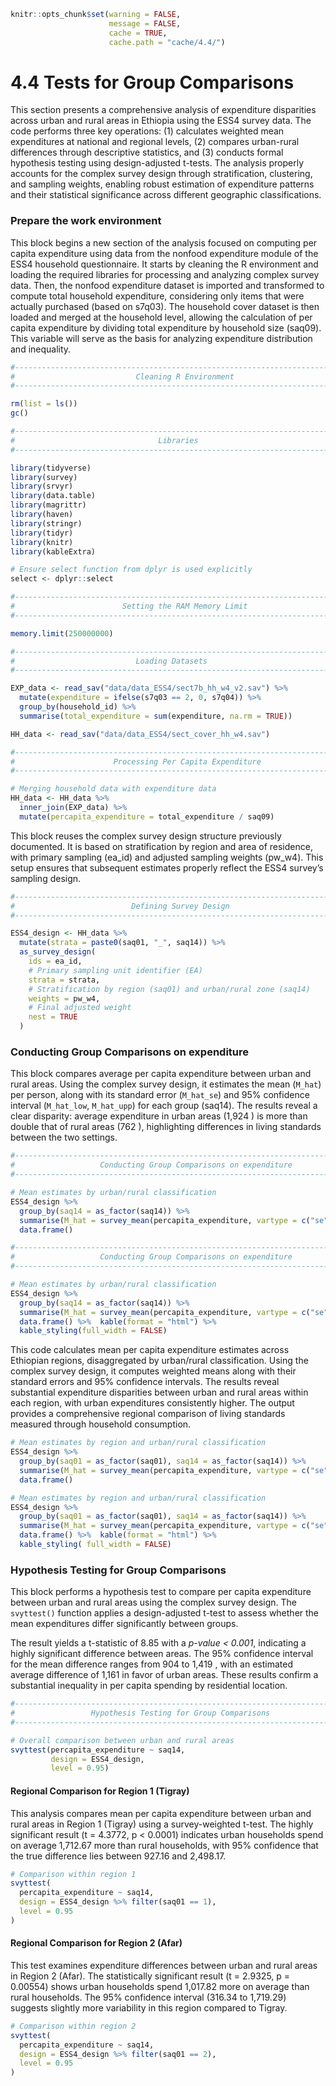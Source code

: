 ```r
knitr::opts_chunk$set(warning = FALSE, 
                      message = FALSE,
                      cache = TRUE, 
                      cache.path = "cache/4.4/")
```

# 4.4 Tests for Group Comparisons {-}

This section presents a comprehensive analysis of expenditure disparities across urban and rural areas in Ethiopia using the ESS4 survey data. The code performs three key operations: (1) calculates weighted mean expenditures at national and regional levels, (2) compares urban-rural differences through descriptive statistics, and (3) conducts formal hypothesis testing using design-adjusted t-tests. The analysis properly accounts for the complex survey design through stratification, clustering, and sampling weights, enabling robust estimation of expenditure patterns and their statistical significance across different geographic classifications.

### Prepare the work environment {-}

This block begins a new section of the analysis focused on computing per capita expenditure using data from the nonfood expenditure module of the ESS4 household questionnaire. It starts by cleaning the R environment and loading the required libraries for processing and analyzing complex survey data. Then, the nonfood expenditure dataset is imported and transformed to compute total household expenditure, considering only items that were actually purchased (based on s7q03). The household cover dataset is then loaded and merged at the household level, allowing the calculation of per capita expenditure by dividing total expenditure by household size (saq09). This variable will serve as the basis for analyzing expenditure distribution and inequality.


```r
#------------------------------------------------------------------------------#
#                           Cleaning R Environment                             #
#------------------------------------------------------------------------------#

rm(list = ls())
gc()

#------------------------------------------------------------------------------#
#                                Libraries                                     #
#------------------------------------------------------------------------------#

library(tidyverse)
library(survey)
library(srvyr)
library(data.table)
library(magrittr)
library(haven)
library(stringr)
library(tidyr)
library(knitr)
library(kableExtra)

# Ensure select function from dplyr is used explicitly
select <- dplyr::select

#------------------------------------------------------------------------------#
#                        Setting the RAM Memory Limit                          #
#------------------------------------------------------------------------------#

memory.limit(250000000)

#------------------------------------------------------------------------------#
#                           Loading Datasets                                   #
#------------------------------------------------------------------------------#

EXP_data <- read_sav("data/data_ESS4/sect7b_hh_w4_v2.sav") %>%
  mutate(expenditure = ifelse(s7q03 == 2, 0, s7q04)) %>%
  group_by(household_id) %>%
  summarise(total_expenditure = sum(expenditure, na.rm = TRUE))

HH_data <- read_sav("data/data_ESS4/sect_cover_hh_w4.sav")

#------------------------------------------------------------------------------#
#                      Processing Per Capita Expenditure                       #
#------------------------------------------------------------------------------#

# Merging household data with expenditure data
HH_data <- HH_data %>% 
  inner_join(EXP_data) %>% 
  mutate(percapita_expenditure = total_expenditure / saq09)
```

This block reuses the complex survey design structure previously documented. It is based on stratification by region and area of residence, with primary sampling (ea_id) and adjusted sampling weights (pw_w4). This setup ensures that subsequent estimates properly reflect the ESS4 survey's sampling design.

```r
#------------------------------------------------------------------------------#
#                          Defining Survey Design                              #
#------------------------------------------------------------------------------#

ESS4_design <- HH_data %>%
  mutate(strata = paste0(saq01, "_", saq14)) %>%
  as_survey_design(
    ids = ea_id,
    # Primary sampling unit identifier (EA)
    strata = strata,
    # Stratification by region (saq01) and urban/rural zone (saq14)
    weights = pw_w4,
    # Final adjusted weight
    nest = TRUE
  )

```

###  Conducting Group Comparisons on expenditure {-}

This block compares average per capita expenditure between urban and rural areas. Using the complex survey design, it estimates the mean (`M_hat`) per person, along with its standard error (`M_hat_se`) and 95% confidence interval (`M_hat_low`, `M_hat_upp`) for each group (saq14). The results reveal a clear disparity: average expenditure in urban areas (1,924 ) is more than double that of rural areas (762 ), highlighting differences in living standards between the two settings.


```r
#------------------------------------------------------------------------------#
#                   Conducting Group Comparisons on expenditure                #
#------------------------------------------------------------------------------#

# Mean estimates by urban/rural classification
ESS4_design %>%
  group_by(saq14 = as_factor(saq14)) %>%
  summarise(M_hat = survey_mean(percapita_expenditure, vartype = c("se", "ci"))) %>%
  data.frame()
```

```r
#------------------------------------------------------------------------------#
#                   Conducting Group Comparisons on expenditure                #
#------------------------------------------------------------------------------#

# Mean estimates by urban/rural classification
ESS4_design %>%
  group_by(saq14 = as_factor(saq14)) %>%
  summarise(M_hat = survey_mean(percapita_expenditure, vartype = c("se", "ci"))) %>%
  data.frame() %>%  kable(format = "html") %>%
  kable_styling(full_width = FALSE)
```

This code calculates mean per capita expenditure estimates across Ethiopian regions, disaggregated by urban/rural classification. Using the complex survey design, it computes weighted means along with their standard errors and 95% confidence intervals. The results reveal substantial expenditure disparities between urban and rural areas within each region, with urban expenditures consistently higher. The output provides a comprehensive regional comparison of living standards measured through household consumption.

```r
# Mean estimates by region and urban/rural classification
ESS4_design %>%
  group_by(saq01 = as_factor(saq01), saq14 = as_factor(saq14)) %>%
  summarise(M_hat = survey_mean(percapita_expenditure, vartype = c("se", "ci"))) %>%
  data.frame()
```


```r
# Mean estimates by region and urban/rural classification
ESS4_design %>%
  group_by(saq01 = as_factor(saq01), saq14 = as_factor(saq14)) %>%
  summarise(M_hat = survey_mean(percapita_expenditure, vartype = c("se", "ci"))) %>%
  data.frame() %>%  kable(format = "html") %>%
  kable_styling( full_width = FALSE)
```

###  Hypothesis Testing for Group Comparisons  {-}

This block performs a hypothesis test to compare per capita expenditure between urban and rural areas using the complex survey design. The `svyttest()` function applies a design-adjusted t-test to assess whether the mean expenditures differ significantly between groups.

The result yields a t-statistic of 8.85 with a *p-value < 0.001*, indicating a highly significant difference between areas. The 95% confidence interval for the mean difference ranges from 904  to 1,419 , with an estimated average difference of 1,161  in favor of urban areas. These results confirm a substantial inequality in per capita spending by residential location.

```r
#------------------------------------------------------------------------------#
#                 Hypothesis Testing for Group Comparisons                     #
#------------------------------------------------------------------------------#

# Overall comparison between urban and rural areas
svyttest(percapita_expenditure ~ saq14,
         design = ESS4_design,
         level = 0.95)
```

#### Regional Comparison for Region 1 (Tigray){-} 

This analysis compares mean per capita expenditure between urban and rural areas in Region 1 (Tigray) using a survey-weighted t-test. The highly significant result (t = 4.3772, p < 0.0001) indicates urban households spend on average 1,712.67 more than rural households, with 95% confidence that the true difference lies between 927.16 and 2,498.17.

```r
# Comparison within region 1
svyttest(
  percapita_expenditure ~ saq14,
  design = ESS4_design %>% filter(saq01 == 1),
  level = 0.95
)
```

#### Regional Comparison for Region 2 (Afar) {-}

This test examines expenditure differences between urban and rural areas in Region 2 (Afar). The statistically significant result (t = 2.9325, p = 0.00554) shows urban households spend 1,017.82 more on average than rural households. The 95% confidence interval (316.34 to 1,719.29) suggests slightly more variability in this region compared to Tigray.

```r
# Comparison within region 2
svyttest(
  percapita_expenditure ~ saq14,
  design = ESS4_design %>% filter(saq01 == 2),
  level = 0.95
)

```

